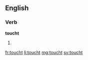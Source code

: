 ==English==

===Verb===
'''toucht'''

# {{context|obsolete}} {{en-past of|touch}}

[[fr:toucht]]
[[li:toucht]]
[[mg:toucht]]
[[sv:toucht]]
